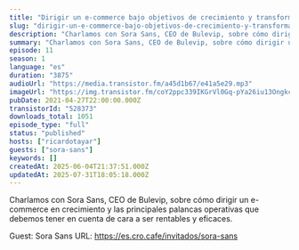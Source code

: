 ```yaml
---
title: "Dirigir un e-commerce bajo objetivos de crecimiento y transformación, con Sora Sans"
slug: "dirigir-un-e-commerce-bajo-objetivos-de-crecimiento-y-transformacion-con-sora-sans"
description: "Charlamos con Sora Sans, CEO de Bulevip, sobre cómo dirigir un e-commerce en crecimiento y las principales palancas operativas que debemos tener en cuenta de cara a ser rentables y eficaces.\n\nGuest: Sora Sans\nURL: https://es.cro.cafe/invitados/sora-sans"
summary: "Charlamos con Sora Sans, CEO de Bulevip, sobre cómo dirigir un e-commerce en crecimiento y las principales palancas operativas que debemos tener en cuenta de cara a ser rentables y eficaces."
episode: 11
season: 1
language: "es"
duration: "3875"
audioUrl: "https://media.transistor.fm/a45d1b67/e41a5e29.mp3"
imageUrl: "https://img.transistor.fm/coY2ppc339IKGrVl0Gq-pYa26iu13OngkcwubwkWImE/rs:fill:0:0:1/w:1400/h:1400/q:60/mb:500000/aHR0cHM6Ly9pbWct/dXBsb2FkLXByb2R1/Y3Rpb24udHJhbnNp/c3Rvci5mbS9iZmUz/ZThlNjdhYTY4YWNi/MzhhYzcxNzBkMzZi/NjZmOC5qcGc.webp"
pubDate: 2021-04-27T22:00:00.000Z
transistorId: "528373"
downloads_total: 1051
episode_type: "full"
status: "published"
hosts: ["ricardotayar"]
guests: ["sora-sans"]
keywords: []
createdAt: 2025-06-04T21:37:51.000Z
updatedAt: 2025-07-31T18:05:18.000Z
---
```


Charlamos con Sora Sans, CEO de Bulevip, sobre cómo dirigir un e-commerce en crecimiento y las principales palancas operativas que debemos tener en cuenta de cara a ser rentables y eficaces.

Guest: Sora Sans
URL: https://es.cro.cafe/invitados/sora-sans
